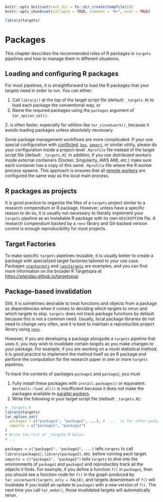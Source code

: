 
```r
knitr::opts_knit$set(root.dir = fs::dir_create(tempfile()))
knitr::opts_chunk$set(collapse = TRUE, comment = "#>", eval = TRUE)
```

```r
library(targets)
```

# Packages {#packages}

This chapter describes the recommended roles of R packages in `targets` pipelines and how to manage them in different situations.

## Loading and configuring R packages

For most pipelines, it is straightforward to load the R packages that your targets need in order to run. You can either:

1. Call `library()` at the top of the target script file (default: `_targets.R`) to load each package the conventional way, or
2. Name the required packages using the `packages` argument of `tar_option_set()`. 

2\. is often faster, especially for utilities like `tar_visnetwork()`, because it avoids loading packages unless absolutely necessary.

Some package management workflows are more complicated. If your use special configuration with [conflicted](https://github.com/r-lib/conflicted), [`box`](https://klmr.me/box/), [`import`](https://import.rticulate.org/), or similar utility, please do your configuration inside a project-level `.Rprofile` file instead of the target script file (default: `_targets.R`). In addition, if you use distributed workers inside external containers (Docker, Singularity, AWS AMI, etc.) make sure each container has a copy of this same `.Rprofile` file where the R worker process spawns. This approach is ensures that all [remote workers](#hpc) are configured the same way as the local main process.

## R packages as projects

It is good practice to organize the files of a `targets` project similar to a research compendium or R package. However, unless have a specific reason to do so, it is usually not necessary to literally implement your `targets` pipeline as an installable R package with its own `DESCRIPTION` file. A research compendium backed by a `renv` library and Git-backed version control is enough reproducibility for most projects.

## Target Factories

To make specific `targets` pipelines reusable, it is usually better to create a package with specialized target factories tailored to your use case. Packages [`stantargets`](https://docs.ropensci.org/stantargets/) and [`jagstargets`](https://wlandau.github.io/jagstargets/) are examples, and you can find more information on the broader R Targetopia at <https://wlandau.github.io/targetopia/>.

## Package-based invalidation

Still, it is sometimes desirable to treat functions and objects from a package as dependencies when it comes to deciding which targets to rerun and which targets to skip. `targets` does not track package functions by default because this is not a common need. Usually, local package libraries do not need to change very often, and it is best to maintain a reproducible project library using [`renv`](https://rstudio.github.io/renv/articles/renv.html).

However, if you are developing a package alongside a `targets` pipeline that uses it, you may wish to invalidate certain targets as you make changes to your package. For example, if you are working on a novel statistical method, it is good practice to implement the method itself as an R package and perform the computation for the research paper in one or more `targets` pipelines.

To track the contents of packages `package1` and `package2`, you must

1. Fully install these packages with `install.packages()` or equivalent. `devtools::load_all()` is insufficient because it does not make the packages available to [parallel workers](#hpc).
2. Write the following in your target script file (default: `_targets.R`):


```r
# _targets.R
library(targets)
tar_option_set(
  packages = c("package1", "package2", ...), # `...` is for other packages.
  imports = c("package1", "package2")
)
# Write the rest of _targets.R below.
# ...
```

`packages = c("package1", "package2", ...)` tells `targets` to call `library(package1)`, `library(package2)`, etc. before running each target. `imports = c("package1", "package2")` tells `targets` to dive into the environments of `package1` and `package2` and reproducibly track all the objects it finds. For example, if you define a function `f()` in `package1`, then you should see a function node for `f()` in the graph produced by `tar_visnetwork(targets_only = FALSE)`, and targets downstream of `f()` will invalidate if you install an update to `package1` with a new version of `f()`. The next time you call `tar_make()`, those invalidated targets will automatically rerun.
